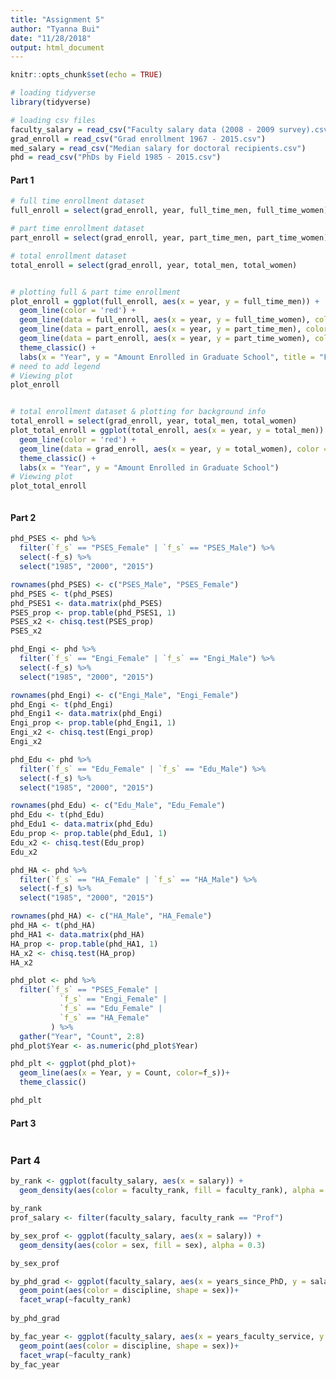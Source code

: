 ```yaml
---
title: "Assignment 5"
author: "Tyanna Bui"
date: "11/28/2018"
output: html_document
---
```


```r
knitr::opts_chunk$set(echo = TRUE)
```

```r
# loading tidyverse
library(tidyverse)

# loading csv files
faculty_salary = read_csv("Faculty salary data (2008 - 2009 survey).csv")
grad_enroll = read_csv("Grad enrollment 1967 - 2015.csv")
med_salary = read_csv("Median salary for doctoral recipients.csv")
phd = read_csv("PhDs by Field 1985 - 2015.csv")
```


#### Part 1
```r
# full time enrollment dataset
full_enroll = select(grad_enroll, year, full_time_men, full_time_women)

# part time enrollment dataset
part_enroll = select(grad_enroll, year, part_time_men, part_time_women)

# total enrollment dataset
total_enroll = select(grad_enroll, year, total_men, total_women)


# plotting full & part time enrollment
plot_enroll = ggplot(full_enroll, aes(x = year, y = full_time_men)) +
  geom_line(color = 'red') +
  geom_line(data = full_enroll, aes(x = year, y = full_time_women), color = 'pink') +
  geom_line(data = part_enroll, aes(x = year, y = part_time_men), color = 'blue') +
  geom_line(data = part_enroll, aes(x = year, y = part_time_women), color = 'lavender') +
  theme_classic() +
  labs(x = "Year", y = "Amount Enrolled in Graduate School", title = "Female and Male Enrolled in Graduate School Part-time and Full-time \n(1967 - 2015)") 
# need to add legend
# Viewing plot
plot_enroll


# total enrollment dataset & plotting for background info
total_enroll = select(grad_enroll, year, total_men, total_women)
plot_total_enroll = ggplot(total_enroll, aes(x = year, y = total_men)) +
  geom_line(color = 'red') +
  geom_line(data = grad_enroll, aes(x = year, y = total_women), color = 'pink') +
  theme_classic() +
  labs(x = "Year", y = "Amount Enrolled in Graduate School")
# Viewing plot
plot_total_enroll



```


#### Part 2
```r

phd_PSES <- phd %>%
  filter(`f_s` == "PSES_Female" | `f_s` == "PSES_Male") %>% 
  select(-f_s) %>% 
  select("1985", "2000", "2015")

rownames(phd_PSES) <- c("PSES_Male", "PSES_Female")
phd_PSES <- t(phd_PSES)
phd_PSES1 <- data.matrix(phd_PSES)
PSES_prop <- prop.table(phd_PSES1, 1)
PSES_x2 <- chisq.test(PSES_prop)
PSES_x2

phd_Engi <- phd %>%
  filter(`f_s` == "Engi_Female" | `f_s` == "Engi_Male") %>% 
  select(-f_s) %>% 
  select("1985", "2000", "2015")

rownames(phd_Engi) <- c("Engi_Male", "Engi_Female")
phd_Engi <- t(phd_Engi)
phd_Engi1 <- data.matrix(phd_Engi)
Engi_prop <- prop.table(phd_Engi1, 1)
Engi_x2 <- chisq.test(Engi_prop)
Engi_x2

phd_Edu <- phd %>%
  filter(`f_s` == "Edu_Female" | `f_s` == "Edu_Male") %>% 
  select(-f_s) %>% 
  select("1985", "2000", "2015")

rownames(phd_Edu) <- c("Edu_Male", "Edu_Female")
phd_Edu <- t(phd_Edu)
phd_Edu1 <- data.matrix(phd_Edu)
Edu_prop <- prop.table(phd_Edu1, 1)
Edu_x2 <- chisq.test(Edu_prop)
Edu_x2

phd_HA <- phd %>%
  filter(`f_s` == "HA_Female" | `f_s` == "HA_Male") %>% 
  select(-f_s) %>% 
  select("1985", "2000", "2015")

rownames(phd_HA) <- c("HA_Male", "HA_Female")
phd_HA <- t(phd_HA)
phd_HA1 <- data.matrix(phd_HA)
HA_prop <- prop.table(phd_HA1, 1)
HA_x2 <- chisq.test(HA_prop)
HA_x2

phd_plot <- phd %>% 
  filter(`f_s` == "PSES_Female" |
           `f_s` == "Engi_Female" |
           `f_s` == "Edu_Female" |
           `f_s` == "HA_Female"
         ) %>% 
  gather("Year", "Count", 2:8)
phd_plot$Year <- as.numeric(phd_plot$Year)

phd_plt <- ggplot(phd_plot)+
  geom_line(aes(x = Year, y = Count, color=f_s))+
  theme_classic()

phd_plt


```


#### Part 3
```r

```


### Part 4
```r

by_rank <- ggplot(faculty_salary, aes(x = salary)) +
  geom_density(aes(color = faculty_rank, fill = faculty_rank), alpha = 0.3)

by_rank
prof_salary <- filter(faculty_salary, faculty_rank == "Prof")

by_sex_prof <- ggplot(faculty_salary, aes(x = salary)) +
  geom_density(aes(color = sex, fill = sex), alpha = 0.3)

by_sex_prof

by_phd_grad <- ggplot(faculty_salary, aes(x = years_since_PhD, y = salary))+
  geom_point(aes(color = discipline, shape = sex))+
  facet_wrap(~faculty_rank)
  
by_phd_grad

by_fac_year <- ggplot(faculty_salary, aes(x = years_faculty_service, y = salary))+
  geom_point(aes(color = discipline, shape = sex))+
  facet_wrap(~faculty_rank) 
by_fac_year
```

